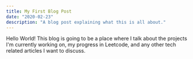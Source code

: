 ```yaml
---
title: My First Blog Post
date: "2020-02-23"
description: "A blog post explaining what this is all about."
---
```


Hello World!  This blog is going to be a place where I talk about the projects I'm currently working on, my progress in Leetcode, and any other tech related articles I want to discuss.


